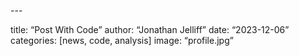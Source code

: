 \-\--

title: "Post With Code" author: "Jonathan Jelliff" date: "2023-12-06" categories: \[news, code, analysis\] image: "profile.jpg"
